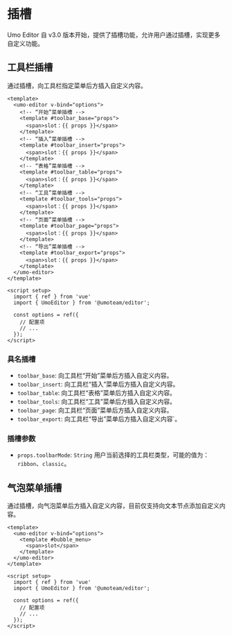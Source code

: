 # 插槽

Umo Editor 自 v3.0 版本开始，提供了插槽功能，允许用户通过插槽，实现更多自定义功能。

## 工具栏插槽

通过插槽，向工具栏指定菜单后方插入自定义内容。

```vue
<template>
  <umo-editor v-bind="options">
    <!-- “开始”菜单插槽 -->
    <template #toolbar_base="props">
      <span>slot：{{ props }}</span>
    </template>
    <!-- “插入”菜单插槽 -->
    <template #toolbar_insert="props">
      <span>slot：{{ props }}</span>
    </template>
    <!-- “表格”菜单插槽 -->
    <template #toolbar_table="props">
      <span>slot：{{ props }}</span>
    </template>
    <!-- “工具”菜单插槽 -->
    <template #toolbar_tools="props">
      <span>slot：{{ props }}</span>
    </template>
    <!-- “页面”菜单插槽 -->
    <template #toolbar_page="props">
      <span>slot：{{ props }}</span>
    </template>
    <!-- “导出”菜单插槽 -->
    <template #toolbar_export="props">
      <span>slot：{{ props }}</span>
    </template>
  </umo-editor>
</template>

<script setup>
  import { ref } from 'vue'
  import { UmoEditor } from '@umoteam/editor';

  const options = ref({
    // 配置项
    // ...
  });
</script>
```

### 具名插槽

- `toolbar_base`: 向工具栏“开始”菜单后方插入自定义内容。
- `toolbar_insert`: 向工具栏“插入”菜单后方插入自定义内容。
- `toolbar_table`: 向工具栏“表格”菜单后方插入自定义内容。
- `toolbar_tools`: 向工具栏“工具”菜单后方插入自定义内容。
- `toolbar_page`: 向工具栏“页面”菜单后方插入自定义内容。
- `toolbar_export`: 向工具栏“导出”菜单后方插入自定义内容`。

### 插槽参数

- `props.toolbarMode`: `String` 用户当前选择的工具栏类型，可能的值为：`ribbon`、`classic`。

## 气泡菜单插槽

通过插槽，向气泡菜单后方插入自定义内容，目前仅支持向文本节点添加自定义内容。

```vue
<template>
  <umo-editor v-bind="options">
    <template #bubble_menu>
      <span>slot</span>
    </template>
  </umo-editor>
</template>

<script setup>
  import { ref } from 'vue'
  import { UmoEditor } from '@umoteam/editor';

  const options = ref({
    // 配置项
    // ...
  });
</script>
```